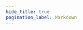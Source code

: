 ```yaml
---
hide_title: true
pagination_label: Markdown
---
```



<FeatureIcon src={markdown} alt="Markdown" title="Markdown" />
<LinkList
  srcList={[
    {
      title: "Docusaurus Markdown",
      link: "/docs/front-end/markdown/docusaurus-markdown",
      src: docusaurus,
      alt: "Docusaurus Markdown",
    },
  ]}
/>
